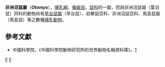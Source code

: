 {{Automatic taxobox
| taxon = Otomys
| image = Otomys irroratus 8231s.jpg
| image_caption = ''Otomys irroratus''
| authority = F. Cuvier, 1824
}}
'''非洲沼鼠屬'''（'''''Otomys'''''），[[哺乳綱|哺乳綱]]、[[囓齒目|囓齒目]]、[[鼠科|鼠科]]的一屬，而與非洲沼鼠屬（葉沼鼠）同科的動物尚有[[旱台鼠屬|旱台鼠屬]]（旱台鼠）、岩攀鼠亞科、非洲沼鼠亞科、馬島鼠屬（馬島鼠）等之數種[[哺乳動物|哺乳動物]]。

==參考文獻==
*中國科學院，《中國科學院動物研究所的世界動物名稱資料庫》，[https://web.archive.org/web/20050718232917/http://vzd.brim.ac.cn/division/fauna/index.asp]

{{Taxonbar}}
[[Category:1824年描述的分类群|F]]
[[Category:鼠亚科|F]]